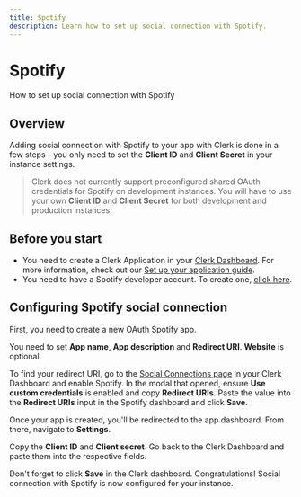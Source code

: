 ---
title: Spotify
description: Learn how to set up social connection with Spotify.
---

# Spotify

How to set up social connection with Spotify

## Overview

Adding social connection with Spotify to your app with Clerk is done in a few steps - you only need to set the **Client ID** and **Client Secret** in your instance settings.

> Clerk does not currently support preconfigured shared OAuth credentials for Spotify on development instances. You will have to use your own **Client ID** and **Client Secret** for both development and production instances.

## Before you start

- You need to create a Clerk Application in your [Clerk Dashboard](https://dashboard.clerk.dev/). For more information, check out our [Set up your application guide](/docs/quickstarts/setup-clerk).
- You need to have a Spotify developer account. To create one, [click here](https://developer.spotify.com/).

## Configuring Spotify social connection

First, you need to create a new OAuth Spotify app.

You need to set **App name**, **App description** and **Redirect URI**. **Website** is optional.

To find your redirect URI, go to the [Social Connections page](https://dashboard.clerk.dev/last-active?path=user-authentication/social-connections) in your Clerk Dashboard and enable Spotify. In the modal that opened, ensure **Use custom credentials** is enabled and copy **Redirect URIs**. Paste the value into the **Redirect URIs** input in the Spotify dashboard and click **Save**.

<Images
  width={1725}
  height={999}
  src="/docs/images/authentication-providers/spotify/creating-new-app.jpg"
  alt="Creating a new application"
/>

Once your app is created, you'll be redirected to the app dashboard. From there, navigate to **Settings**.

<Images
  width={1725}
  height={1070}
  src="/docs/images/authentication-providers/spotify/navigating-to-settings.png"
  alt="Navigating to the Settings page"
/>

Copy the **Client ID** and **Client secret**. Go back to the Clerk Dashboard and paste them into the respective fields.

<Images
  width={1725}
  height={1071}
  src="/docs/images/authentication-providers/spotify/copying-values-from-spotify.png"
  alt="Copying values from the Spotify dashboard"
/>

Don't forget to click **Save** in the Clerk dashboard. Congratulations! Social connection with Spotify is now configured for your instance.
